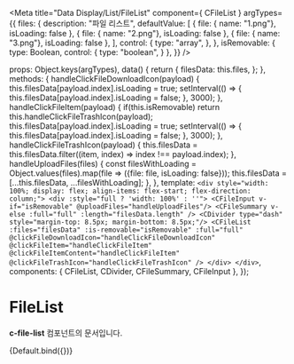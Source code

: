
<Meta
  title="Data Display/List/FileList"
  component={ CFileList }
  argTypes={{
    files: {
      description: "파일 리스트",
      defaultValue: [
        {
          file: { name: "1.png"}, isLoading: false
        },
        {
          file: { name: "2.png"}, isLoading: false
        },
        {
          file: { name: "3.png"}, isLoading: false
        },
      ],
      control: {
        type: "array",
      },
    },
    isRemovable: {
      type: Boolean,
      control: {
        type: "boolean",
      }
    },
  }}
/>

  props: Object.keys(argTypes),
  data() {
    return {
      filesData: this.files,
    };
  },
  methods: {
    handleClickFileDownloadIcon(payload) {
        this.filesData[payload.index].isLoading = true;
        setInterval(() => {
            this.filesData[payload.index].isLoading = false;
        }, 3000);
    },
      handleClickFileItem(payload) {
        if(this.isRemovable) return this.handleClickFileTrashIcon(payload);
        this.filesData[payload.index].isLoading = true;
        setInterval(() => {
          this.filesData[payload.index].isLoading = false;
        }, 3000);
    },
    handleClickFileTrashIcon(payload) {
        this.filesData = this.filesData.filter((item, index) => index !== payload.index);
    },
    handleUploadFiles(files) {
      const filesWithLoading = Object.values(files).map(file => ({file: file, isLoading: false}));
      this.filesData = [...this.filesData, ...filesWithLoading];
    },
  },
  template: `<div style="width: 100%; display: flex; align-items: flex-start; flex-direction: column;">
                <div :style="full ? 'width: 100%' : ''">
                 <CFileInput v-if="isRemovable" @uploadFiles="handleUploadFiles"/>
                 <CFileSummary v-else :full="full" :length="filesData.length" />
                 <CDivider type="dash" style="margin-top: 8.5px; margin-bottom: 8.5px;"/>
                 <CFileList :files="filesData"
                    :is-removable="isRemovable"
                    :full="full"
                    @clickFileDownloadIcon="handleClickFileDownloadIcon"
                    @clickFileItem="handleClickFileItem"
                    @clickFileItemContent="handleClickFileItem"
                    @clickFileTrashIcon="handleClickFileTrashIcon"
                 />
                </div>
             </div>`,
   components: { CFileList, CDivider, CFileSummary, CFileInput },
});

# FileList

**c-file-list** 컴포넌트의 문서입니다.

<Story name="Default" height="100px">
  {Default.bind({})}
</Story>

<ArgsTable story="Default" />


